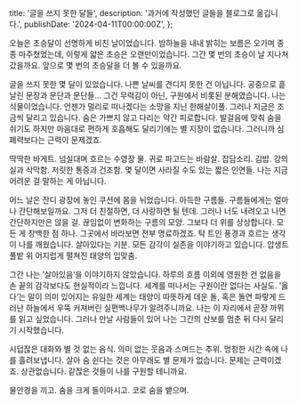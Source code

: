   title: '글을 쓰지 못한 달들',
  description: '과거에 작성했던 글들을 블로그로 옮깁니다.',
  publishDate: '2024-04-11T00:00:00Z',
};

오늘은 초승달이 선명하게 비친 날이었습니다. 밤하늘을 내내 밝히는 보름은 오가며 종종 마주쳤었는데, 이렇게 얇은 초승은 오랜만이었습니다. 그간 몇 번의 초승이 날 지나쳐갔을까요. 앞으로 몇 번의 초승달을 더 볼 수 있을까요.

글을 쓰지 못한 몇 달이 있었습니다. 나쁜 날씨를 견디지 못한 건 아닙니다. 공중으로 흩날린 문장과 문단과 문단들... 그건 무력감이 아닌, 구원에서 비롯된 분해였습니다. 나는 식물이었습니다. 언젠가 멀리로 떠나겠다는 소망을 지닌 한해살이풀. 그러나 지금은 조금씩 달리고 있습니다. 숨은 가쁘지 않고 다리는 약간 피로합니다. 발걸음에 맞춰 숨을 쉬기도 하지만 마음대로 편하게 호흡해도 달리기에는 별 지장이 없습니다. 그러니까 심폐력보다는 근력이 문제겠죠.

딱딱한 바게트. 넘실대며 흐르는 수영장 물. 귀로 파고드는 바람살. 잡담소리. 김밥. 강의실과 삭막함. 저릿한 통증과 건조함. 몇 달이면 사라질 수도 있는 짧은 인연들. 나는 지금 어려운 걸 말하는 게 아닙니다.

어느 날은 잔디 광장에 놓인 쿠션에 몸을 뉘었습니다. 아득한 구름들. 구름들에게는 얼마나 간단해보일까요. 그저 더 친절하면, 더 사랑하면 될 텐데. 그러나 너도 내려오고 나면 간단하지만은 않을 걸. 끊임없이 변화하는 구름의 모양. 그보다 더 위를 상상합니다. 모든 게 창백한 점 하나. 그곳에서 바라보면 전부 명료하겠죠. 탁 트인 풍경과 흐르는 생각이 나를 깨웠습니다. 살아있다는 기분. 모든 감각이 실존을 이야기하고 있습니다. 압생트 풀밭 위 어지럽게 펼쳐진 태양의 입맞춤.

그간 나는 ’살아있음‘을 이야기하지 않았습니다. 하루의 흐름 이외에 영원한 건 없음을 손 끝의 감각보다도 현실적이라 느낍니다. 세계를 떠나서는 구원이란 없다는 사실도. ’옳다‘는 말이 의미 있어지는 유일한 세계는 태양이 따뜻하게 데운 돌, 혹은 돌연 파랗게 드러난 하늘에서 우뚝 커져버린 실편백나무가 알려주니까요. 나는 이 자리에서 곧장 까뮈를 읽고 싶었습니다. 그러나 만날 사람들이 있어 나는 그간의 산보를 멈춘 뒤 다시 달리기 시작했습니다.

시덥잖은 대화와 별 것 없는 음식. 의미 없는 웃음과 스며드는 추위. 멍청한 시간 속에 나를 흘려보냅니다. 살아 숨 쉰다는 것은 아무래도 별 문제가 없습니다. 문제는 근력이겠죠. 상관없습니다. 같잖은 것들이 나를 구원할 테니까요.

물안경을 끼고.
숨을 크게 들이마시고.
코로 숨을 뱉으며.
